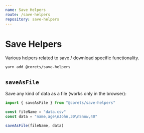 ```yaml
---
name: Save Helpers
route: /save-helpers
repository: save-helpers
---
```


# Save Helpers

Various helpers related to save / download specific functionality.

```bash
yarn add @corets/save-helpers
```

## `saveAsFile`

Save any kind of data as a file (works only in the browser):

```ts
import { saveAsFile } from "@corets/save-helpers"

const fileName = "data.csv"
const data = "name,age\nJohn,30\nSnow,40"

saveAsFile(fileName, data)
```


